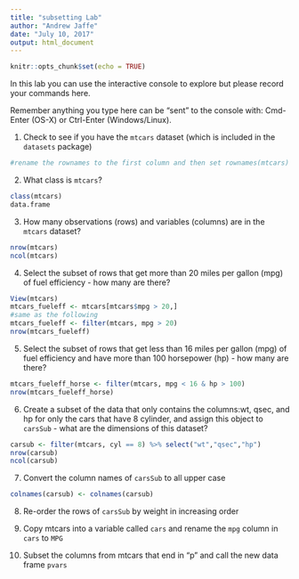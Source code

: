 ```yaml
---
title: "subsetting Lab"
author: "Andrew Jaffe"
date: "July 10, 2017"
output: html_document
---
```


```r
knitr::opts_chunk$set(echo = TRUE)
```

In this lab you can use the interactive console to explore but please record your commands here.  

Remember anything you type here can be "sent" to the console with: Cmd-Enter (OS-X) or Ctrl-Enter (Windows/Linux).

1. Check to see if you have the `mtcars` dataset (which is included in the `datasets` package)

```r
#rename the rownames to the first column and then set rownames(mtcars) <- NULL
```

2. What class is `mtcars`?

```r
class(mtcars)
data.frame
```

3. How many observations (rows) and variables (columns) are in the `mtcars` dataset?

```r
nrow(mtcars)
ncol(mtcars)
```


4. Select the subset of rows that get more than 20 miles per gallon (mpg) of fuel efficiency - how many are there?
```r
View(mtcars)
mtcars_fueleff <- mtcars[mtcars$mpg > 20,]
#same as the following
mtcars_fueleff <- filter(mtcars, mpg > 20)
nrow(mtcars_fueleff)
```


5. Select the subset of rows that get less than 16 miles per gallon (mpg) of fuel efficiency and have more than 100 horsepower (hp) - how many are there?

```r
mtcars_fueleff_horse <- filter(mtcars, mpg < 16 & hp > 100)
nrow(mtcars_fueleff_horse)
```

6. Create a subset of the data that only contains the columns:wt, qsec, and hp for only the cars that have 8 cylinder, and assign this object to `carsSub` - what are the dimensions of this dataset?

```r
carsub <- filter(mtcars, cyl == 8) %>% select("wt","qsec","hp")
nrow(carsub)
ncol(carsub)
```

7. Convert the column names of `carsSub` to all upper case
```r
colnames(carsub) <- colnames(carsub) 
```



8. Re-order the rows of `carsSub` by weight in increasing order

9. Copy mtcars into a variable called `cars` and rename the `mpg` column in `cars` to `MPG`

10. Subset the columns from mtcars that end in "p" and call the new data frame `pvars`


